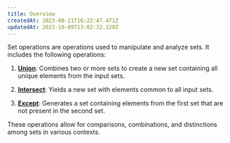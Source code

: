 ```yaml
---
title: Overview
createdAt: 2023-08-21T16:22:47.471Z
updatedAt: 2023-10-09T13:02:32.129Z
---
```


Set operations are operations used to manipulate and analyze sets. It includes the following operations:

1.  [**Union**](https://docs.oxla.com/union): Combines two or more sets to create a new set containing all unique elements from the input sets.

2.  [**Intersect**](https://docs.oxla.com/intersect): Yields a new set with elements common to all input sets.

3.  [**Except**](https://docs.oxla.com/except): Generates a set containing elements from the first set that are not present in the second set.

These operations allow for comparisons, combinations, and distinctions among sets in various contexts.
